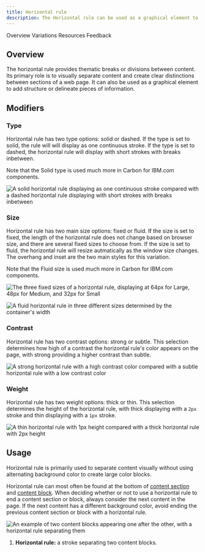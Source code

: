 ```yaml
---
title: Horizontal rule
description: The Horizontal rule can be used as a graphical element to add structure, introduce breaks in the content, or delineate pieces of information.
---
```



<ComponentDescription name="Horizontal rule" type="ui" />

<AnchorLinks>

<AnchorLink>Overview</AnchorLink>
<AnchorLink>Variations</AnchorLink>
<AnchorLink>Resources</AnchorLink>
<AnchorLink>Feedback</AnchorLink>

</AnchorLinks>

## Overview

The horizontal rule provides thematic breaks or divisions between content. Its primary role is to visually separate content and create clear distinctions between sections of a web page. It can also be used as a graphical element to add structure or delineate pieces of information.

## Modifiers

### Type

Horizontal rule has two type options: solid or dashed. If the type is set to solid, the rule will will display as one continuous stroke. If the type is set to dashed, the horizontal rule will display with short strokes with breaks inbetween.

Note that the Solid type is used much more in Carbon for IBM.com components.

<Row>
<Column colMd={6} colLg={6}>

![A solid horizontal rule displaying as one continuous stroke compared with a dashed horizontal rule displaying with short strokes with breaks inbetween](../../images/component/horizontal-rule/hr-modifiers-01.png)

</Column>
</Row>

### Size

Horizontal rule has two main size options: fixed or fluid. If the size is set to fixed, the length of the horizontal rule does not change based on browser size, and there are several fixed sizes to choose from. If the size is set to fluid, the horizontal rule will resize autmatically as the window size changes. The overhang and inset are the two main styles for this variation.

Note that the Fluid size is used much more in Carbon for IBM.com components.

<Row>
<Column colMd={6} colLg={6}>

![The three fixed sizes of a horizontal rule, displaying at 64px for Large, 48px for Medium, and 32px for Small](../../images/component/horizontal-rule/hr-modifiers-02.png)

</Column>

<Column colMd={6} colLg={6}>

![A fluid horizontal rule in three different sizes determined by the container's width](../../images/component/horizontal-rule/hr-modifiers-03.png)

</Column>
</Row>

### Contrast

Horizontal rule has two contrast options: strong or subtle. This selection determines how high of a contrast the horizontal rule's color appears on the page, with strong providing a higher contrast than subtle.

<Row>
<Column colMd={6} colLg={6}>

![A strong horizontal rule with a high contrast color compared with a subtle horizontal rule with a low contrast color](../../images/component/horizontal-rule/hr-modifiers-04.png)

</Column>
</Row>

### Weight

Horizontal rule has two weight options: thick or thin. This selection determines the height of the horizontal rule, with thick displaying with a `2px` stroke and thin displaying with a `1px` stroke.

<Row>
<Column colMd={6} colLg={6}>

![A thin horizontal rule with 1px height compared with a thick horizontal rule with 2px height](../../images/component/horizontal-rule/hr-modifiers-05.png)

</Column>
</Row>

## Usage

Horizontal rule is primarily used to separate content visually without using alternating background color to create large color blocks.

Horizontal rule can most often be found at the bottom of [content section](./content-section) and [content block](./content-block). When deciding whether or not to use a horizontal rule to end a content section or block, always consider the next content in the page. If the next content has a different background color, avoid ending the previous content section or block with a horizontal rule.

<Row>
<Column colMd={8} colLg={8}>

![An example of two content blocks appearing one after the other, with a horizontal rule separating them](../../images/component/horizontal-rule/hr-usage.png)

</Column>
</Row>

1. **Horizontal rule:** a stroke separating two content blocks.

<ResourceLinks name="Horizontal rule" type="ui" />

<ComponentFooter name="Horizontal rule" type="ui" />
